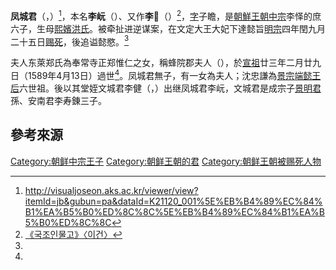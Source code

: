 '''凤城君'''（{{lang-ko|봉성군}}，{{bd|1528年|4月29日|1547年|11月7日}}）<ref name="visual">http://visualjoseon.aks.ac.kr/viewer/view?itemId=jb&gubun=pa&dataId=K21120_001%5E%EB%B4%89%EC%84%B1%EA%B5%B0%ED%8C%8C%5E%EB%B4%89%EC%84%B1%EA%B5%B0%ED%8C%8C</ref>，本名'''李岏'''（{{lang|ko|이완}}）、又作'''李𡵻'''（{{lang|ko|이항}}）<ref name="geon">[https://terms.naver.com/entry.nhn?docId=946720&mobile&categoryId=2970 《국조인물고》〈이건〉]</ref>，[[表字|字]]子瞻，是[[朝鮮王朝|朝鮮王朝]][[朝鲜中宗|中宗]]李怿的庶六子，生母[[熙嬪洪氏|熙嬪洪氏]]。被牵扯进逆谋案，在文定大王大妃下達懿旨[[朝鮮明宗|明宗]]四年閏九月二十五日[[赐死|赐死]]，後追谥懿愍。<ref name="visual" />

夫人东萊郑氏為奉常寺正郑惟仁之女，稱蜂院郡夫人（{{lang-ko|봉원군부인}}），於[[朝鮮宣祖|宣祖]]廿三年二月廿九日（1589年4月13日）過世<ref name="visual" />。凤城君無子，有一女為{{link-ko|沈忠謙|심충겸}}夫人；沈忠謙為[[朝鮮景宗|景宗]][[端懿王后|端懿王后]]六世祖。後以其堂姪文城君李健（{{lang-ko|문성군 이건}}，{{bd|1560年||1623年|}}）出继凤城君李岏，文城君是成宗子[[景明君|景明君]]孫、安南君李寿錬三子。

== 參考來源 ==
{{reflist}}
{{Korea-bio-stub}}

[[Category:朝鲜中宗王子|Category:朝鲜中宗王子]]
[[Category:朝鲜王朝的君|Category:朝鲜王朝的君]]
[[Category:朝鲜王朝被赐死人物|Category:朝鲜王朝被赐死人物]]
